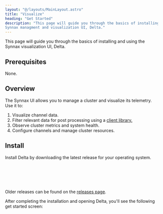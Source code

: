```yaml
---
layout: "@/layouts/MainLayout.astro"
title: "Visualize"
heading: "Get Started"
description: "This page will guide you through the basics of installing and using the
Synnax managment and visualization UI, Delta."
---
```



This page will guide you through the basics of installing and using the Synnax visualization
UI, Delta.

## Prerequisites

None.

## Overview

The Synnax UI allows you to manage a cluster and visualize its telemetry. Use it to:

1. Visualize channel data.
2. Filter relevant data for post processing using a [client library.](/analyze/get-started)
3. Observe cluster metrics and system health.
4. Configure channels and manage cluster resources.

## Install

Install Delta by downloading the latest release for your operating system.

<br />
<br />
<Space direction="x" justify="center">
    <DeltaDownloadButton client:load />
</Space>
<br />
<br />

Older releases can be found on the [releases page](https://github.com/synnaxlabs/synnax/releases).

After completing the installation and opening Delta, you'll see the following get started
screen:

<Image id="/visualize/get-started" client:only="react" />
